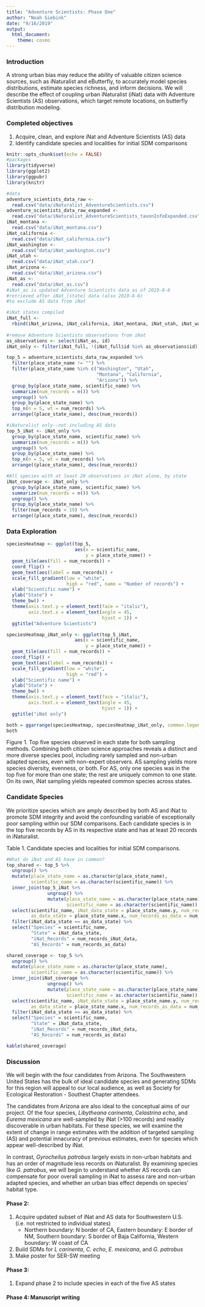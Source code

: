 ```yaml
---
title: "Adventure Scientists: Phase One"
author: "Noah Giebink"
date: "9/16/2019"
output:
  html_document:
    theme: cosmo
---
```

### Introduction

A strong urban bias may reduce the ability of valuable citizen science sources, such as iNaturalist and eButterfly, to accurately model species distributions, estimate species richness, and inform decisions. We will describe the effect of coupling urban iNaturalist (iNat) data with Adventure Scientists (AS) observations, which target remote locations, on butterfly distribution modeling. 


### Completed objectives
1. Acquire, clean, and explore iNat and Adventure Scientists (AS) data
2. Identify candidate species and localities for initial SDM comparisons


```r
knitr::opts_chunk$set(echo = FALSE)
#packages
library(tidyverse)
library(ggplot2)
library(ggpubr)
library(knitr)

#data
adventure_scientists_data_raw <-
  read.csv("data/iNaturalist_AdventureScientists.csv")
adventure_scientists_data_raw_expanded <-
  read.csv("data/iNaturalist_AdventureScientists_taxonInfoExpanded.csv")
iNat_montana <- 
  read.csv("data/iNat_montana.csv")
iNat_california <-
  read.csv("data/iNat_california.csv")
iNat_washington <-
  read.csv("data/iNat_washington.csv")
iNat_utah <-
  read.csv("data/iNat_utah.csv")
iNat_arizona <-
  read.csv("data/iNat_arizona.csv")
iNat_as <-
  read.csv("data/iNat_as.csv") 
#iNat_as is updated Adventure Scientists data as of 2019-8-6
#retrieved after iNat_[state] data (also 2019-8-6)
#to exclude AS data from iNat

#iNat states compiled
iNat_full <-
  rbind(iNat_arizona, iNat_california, iNat_montana, iNat_utah, iNat_washington) 
  
#remove Adventure Scientists observations from iNat
as_observations <- select(iNat_as, id)
iNat_only <- filter(iNat_full, !(iNat_full$id %in% as_observations$id))
```

```r
top_5 = adventure_scientists_data_raw_expanded %>%
  filter(place_state_name != "") %>%
  filter(place_state_name %in% c("Washington", "Utah", 
                                 "Montana", "California", 
                                 "Arizona")) %>%
  group_by(place_state_name, scientific_name) %>%
  summarize(num_records = n()) %>%
  ungroup() %>%
  group_by(place_state_name) %>%
  top_n(n = 5, wt = num_records) %>%
  arrange((place_state_name), desc(num_records))

#iNaturalist only--not including AS data
top_5_iNat <- iNat_only %>%
  group_by(place_state_name, scientific_name) %>%
  summarize(num_records = n()) %>%
  ungroup() %>%
  group_by(place_state_name) %>%
  top_n(n = 5, wt = num_records) %>%
  arrange((place_state_name), desc(num_records))

#All species with at least 20 observations in iNat alone, by state
iNat_coverage <- iNat_only %>%
  group_by(place_state_name, scientific_name) %>%
  summarize(num_records = n()) %>%
  ungroup() %>%
  group_by(place_state_name) %>%
  filter(num_records > 19) %>%
  arrange((place_state_name), desc(num_records))
```

### Data Exploration
```r
speciesHeatmap <- ggplot(top_5,
                         aes(x = scientific_name,
                             y = place_state_name)) +
  geom_tile(aes(fill = num_records)) +
  coord_flip() +
  geom_text(aes(label = num_records)) +
  scale_fill_gradient(low = "white",
                      high = "red", name = "Number of records") +
  xlab("Scientific name") +
  ylab("State") +
  theme_bw() +
  theme(axis.text.y = element_text(face = "italic"),
        axis.text.x = element_text(angle = 45, 
                                   hjust = 1)) +
  ggtitle("Adventure Scientists")

speciesHeatmap_iNat_only <- ggplot(top_5_iNat,
                         aes(x = scientific_name,
                             y = place_state_name)) +
  geom_tile(aes(fill = num_records)) +
  coord_flip() +
  geom_text(aes(label = num_records)) +
  scale_fill_gradient(low = "white",
                      high = "red") +
  xlab("Scientific name") +
  ylab("State") +
  theme_bw() +
  theme(axis.text.y = element_text(face = "italic"),
        axis.text.x = element_text(angle = 45, 
                                   hjust = 1)) +
  ggtitle("iNat only")

both = ggarrange(speciesHeatmap, speciesHeatmap_iNat_only, common.legend = TRUE)
both
```

Figure 1. Top five species observed in each state for both sampling methods. Combining both citizen science approaches reveals a distinct and more diverse species pool, including rarely sampled and non-urban adapted species, even with non-expert observers. AS sampling yields more species diversity, evenness, or both. For AS, only one species was in the top five for more than one state; the rest are uniquely common to one state. On its own, iNat sampling yields repeated common species across states.



### Candidate Species
We prioritize species which are amply described by both AS and iNat to promote SDM integrity and avoid the confounding variable of exceptionally poor sampling within our SDM comparisons. Each candidate species is in the top five records by AS in its respective state and has at least 20 records in iNaturalist. 


Table 1. Candidate species and localities for initial SDM comparisons.
```r

#What do iNat and AS have in common?
top_shared <- top_5 %>%
  ungroup() %>%
  mutate(place_state_name = as.character(place_state_name), 
         scientific_name = as.character(scientific_name)) %>%
  inner_join(top_5_iNat %>%
               ungroup() %>%
               mutate(place_state_name = as.character(place_state_name),
                      scientific_name = as.character(scientific_name)), by = "scientific_name") %>%
  select(scientific_name, iNat_data_state = place_state_name.y, num_records_iNat_data = num_records.y, 
         as_data_state = place_state_name.x, num_records_as_data = num_records.x) %>%
  filter(iNat_data_state == as_data_state) %>%
  select("Species" = scientific_name, 
         "State" = iNat_data_state, 
         "iNat_Records" = num_records_iNat_data,
         "AS_Records" = num_records_as_data)

shared_coverage <- top_5 %>%
  ungroup() %>%
  mutate(place_state_name = as.character(place_state_name), 
         scientific_name = as.character(scientific_name)) %>%
  inner_join(iNat_coverage %>%
               ungroup() %>%
               mutate(place_state_name = as.character(place_state_name),
                      scientific_name = as.character(scientific_name)), by = "scientific_name") %>%
  select(scientific_name, iNat_data_state = place_state_name.y, num_records_iNat_data = num_records.y, 
         as_data_state = place_state_name.x, num_records_as_data = num_records.x) %>%
  filter(iNat_data_state == as_data_state) %>%
  select("Species" = scientific_name, 
         "State" = iNat_data_state, 
         "iNat_Records" = num_records_iNat_data,
         "AS_Records" = num_records_as_data)

kable(shared_coverage)
```


### Discussion

We will begin with the four candidates from Arizona.
The Southwestern United States has the bulk of ideal candidate species and generating SDMs for this region will appeal to our local audience, as well as Society for Ecological Restoration - Southest Chapter attendees. 

The candidates from Arizona are also ideal to the conceptual aims of our project. Of the four species, _Libytheana carinenta_, _Celastrina echo_, and _Eurema mexicana_ are well-sampled by iNat (>100 records) and readily discoverable in urban habitats. For these species, we will examine the extent of change in range estimates with the addition of targeted sampling (AS) and potential innacuracy of previous estimates, even for species which appear well-described by iNat. 

In contrast, _Gyrocheilus patrobus_ largely exists in non-urban habitats and has an order of magnitude less records on iNaturalist. By examining species like _G. patrobus_, we will begin to understand whether AS records can compensate for poor overall sampling in iNat to assess rare and non-urban adapted species, and whether an urban bias effect depends on species' habitat type. 


#### Phase 2:
1. Acquire updated subset of iNat and AS data for Southwestern U.S. (i.e. not restricted to individual states)
    + Northern boundary: N border of CA, Eastern boundary: E border of NM, Southern boundary: S border of Baja California, Western boundary: W coast of CA
2. Build SDMs for _L carinenta_, _C. echo_, _E. mexicana_, and _G. patrobus_
3. Make poster for SER-SW meeting

#### Phase 3:
1. Expand phase 2 to include species in each of the five AS states

#### Phase 4: Manuscript writing
